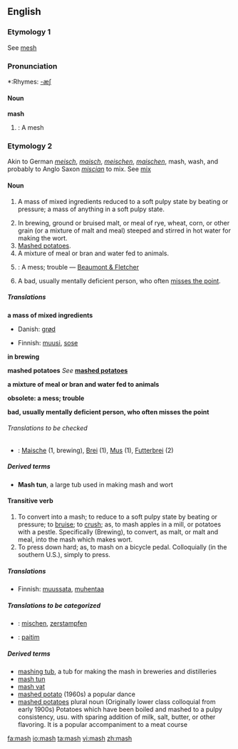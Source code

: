 ==English==

===Etymology 1===
See [[mesh]]

===Pronunciation===
*:Rhymes: [[Rhymes:English:-æʃ|-æʃ]]

====Noun====
'''mash'''

#{{obsolete}}: A mesh

===Etymology 2===
Akin to German ''[[meisch]]'', ''[[maisch]]'', ''[[meischen]]'', ''[[maischen]]'', mash, wash, and probably to Anglo Saxon ''[[miscian]]'' to mix. See [[mix]]

====Noun====
{{en-noun|pl=mashes}}

#{{uncountable}} A mass of mixed ingredients reduced to a soft pulpy state by beating or pressure; a mass of anything in a soft pulpy state.
#In brewing, ground or bruised malt, or meal of rye, wheat, corn, or other grain (or a mixture of malt and meal) steeped and stirred in hot water for making the wort.
#[[mashed potatoes|Mashed potatoes]].<!--full definition is at "mashed potatoes"-->
#A mixture of meal or bran and water fed to animals.
#{{obsolete}}: A mess; trouble &mdash; [[Beaumont & Fletcher]]
#{{rfv-sense}} A bad, usually mentally deficient person, who often [[miss the point|misses the point]].

=====Translations=====
'''a mass of mixed ingredients'''
{{top}}
*Danish: [[grød]]
{{mid}}
*Finnish: [[muusi]], [[sose]]
{{bottom}}

'''in brewing'''

'''mashed potatoes'''
''See'' '''[[mashed potatoes]]'''
{{top}}
{{mid}}
{{bottom}}

'''a mixture of meal or bran and water fed to animals'''
{{top}}
{{mid}}
{{bottom}}

'''obsolete: a mess; trouble'''
{{top}}
{{mid}}
{{bottom}}

'''bad, usually mentally deficient person, who often misses the point'''
{{top}}
{{mid}}
{{bottom}}

======Translations to be checked======
{{checktrans}}
*{{ttbc|German}}: [[Maische]] {{f}} (1, brewing), [[Brei]] {{m}} (1), [[Mus]] {{n}} (1), [[Futterbrei]] {{m}} (2)

=====Derived terms=====
*'''Mash tun''', a large tub used in making mash and wort

====Transitive verb====
{{en-verb|mash|es}}

#To convert into a mash; to reduce to a soft pulpy state by beating or pressure; to [[bruise]]; to [[crush]]; as, to mash apples in a mill, or potatoes with a pestle. Specifically (Brewing), to convert, as malt, or malt and meal, into the mash which makes wort.
#To press down hard; as, to mash on a bicycle pedal.  Colloquially (in the southern U.S.), simply to press.

=====Translations=====
{{trans-top|To convert into a mash}}
*Finnish: [[muussata]], [[muhentaa]]
{{trans-mid}}
{{trans-bottom}}

{{trans-top|To press down hard}}
{{trans-mid}}
{{trans-bottom}}

=====Translations to be categorized=====
{{checktrans}}
{{top}}
*{{ttbc|German}}: [[mischen]], [[zerstampfen]]
{{mid}}
*{{ttbc|Tok Pisin}}: [[paitim]]
{{bottom}}

=====Derived terms=====
* [[mashing tub]], a tub for making the mash in breweries and distilleries
* [[mash tun]]
* [[mash vat]]
* [[mashed potato]] (1960s) a popular dance
* [[mashed potatoes]] plural noun (Originally lower class colloquial from early 1900s) Potatoes which have been boiled and mashed to a pulpy consistency, usu. with sparing addition of milk, salt, butter, or other flavoring. It is a popular accompaniment to a meat course

[[fa:mash]]
[[io:mash]]
[[ta:mash]]
[[vi:mash]]
[[zh:mash]]